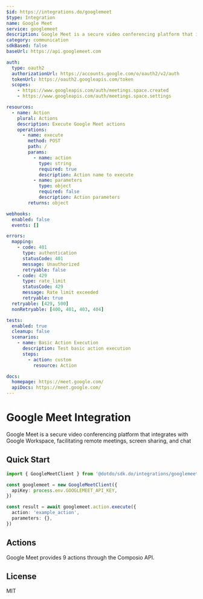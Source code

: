 ```yaml
---
$id: https://integrations.do/googlemeet
$type: Integration
name: Google Meet
service: googlemeet
description: Google Meet is a secure video conferencing platform that integrates with Google Workspace, facilitating remote meetings, screen sharing, and chat
category: communication
sdkBased: false
baseUrl: https://api.googlemeet.com

auth:
  type: oauth2
  authorizationUrl: https://accounts.google.com/o/oauth2/v2/auth
  tokenUrl: https://oauth2.googleapis.com/token
  scopes:
    - https://www.googleapis.com/auth/meetings.space.created
    - https://www.googleapis.com/auth/meetings.space.settings

resources:
  - name: Action
    plural: Actions
    description: Execute Google Meet actions
    operations:
      - name: execute
        method: POST
        path: /
        params:
          - name: action
            type: string
            required: true
            description: Action name to execute
          - name: parameters
            type: object
            required: false
            description: Action parameters
        returns: object

webhooks:
  enabled: false
  events: []

errors:
  mapping:
    - code: 401
      type: authentication
      statusCode: 401
      message: Unauthorized
      retryable: false
    - code: 429
      type: rate_limit
      statusCode: 429
      message: Rate limit exceeded
      retryable: true
  retryable: [429, 500]
  nonRetryable: [400, 401, 403, 404]

tests:
  enabled: true
  cleanup: false
  scenarios:
    - name: Basic Action Execution
      description: Test basic action execution
      steps:
        - action: custom
          resource: Action

docs:
  homepage: https://meet.google.com/
  apiDocs: https://meet.google.com/
---
```


# Google Meet Integration

Google Meet is a secure video conferencing platform that integrates with Google Workspace, facilitating remote meetings, screen sharing, and chat

## Quick Start

```typescript
import { GoogleMeetClient } from '@dotdo/sdk.do/integrations/googlemeet'

const googlemeet = new GoogleMeetClient({
  apiKey: process.env.GOOGLEMEET_API_KEY,
})

const result = await googlemeet.action.execute({
  action: 'example_action',
  parameters: {},
})
```

## Actions

Google Meet provides 9 actions through the Composio API.

## License

MIT
